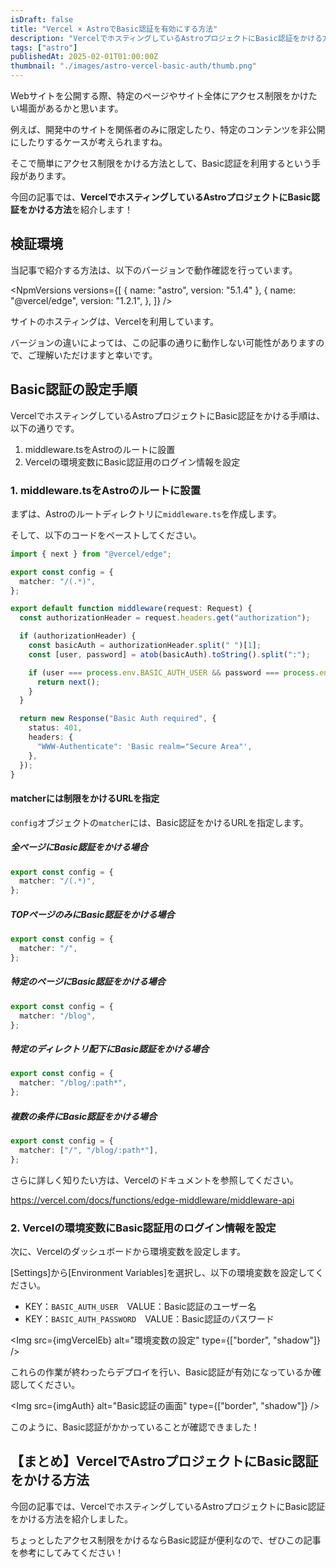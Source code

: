```yaml
---
isDraft: false
title: "Vercel × AstroでBasic認証を有効にする方法"
description: "VercelでホスティングしているAstroプロジェクトにBasic認証をかける方法を紹介します。"
tags: ["astro"]
publishedAt: 2025-02-01T01:00:00Z
thumbnail: "./images/astro-vercel-basic-auth/thumb.png"
---
```



Webサイトを公開する際、特定のページやサイト全体にアクセス制限をかけたい場面があるかと思います。

例えば、開発中のサイトを関係者のみに限定したり、特定のコンテンツを非公開にしたりするケースが考えられますね。

そこで簡単にアクセス制限をかける方法として、Basic認証を利用するという手段があります。

<Spacer />

今回の記事では、**VercelでホスティングしているAstroプロジェクトにBasic認証をかける方法**を紹介します！

<ArticleToc />

<AdUnit />

## 検証環境

当記事で紹介する方法は、以下のバージョンで動作確認を行っています。

<NpmVersions
  versions={[
    { name: "astro", version: "5.1.4" },
    {
      name: "@vercel/edge",
      version: "1.2.1",
    },
  ]}
/>

サイトのホスティングは、Vercelを利用しています。

<InfoBox type="success">
  バージョンの違いによっては、この記事の通りに動作しない可能性がありますので、ご理解いただけますと幸いです。
</InfoBox>

## Basic認証の設定手順

VercelでホスティングしているAstroプロジェクトにBasic認証をかける手順は、以下の通りです。

1. middleware.tsをAstroのルートに設置
2. Vercelの環境変数にBasic認証用のログイン情報を設定

### 1. middleware.tsをAstroのルートに設置

まずは、Astroのルートディレクトリに`middleware.ts`を作成します。

そして、以下のコードをペーストしてください。

<CodeHead lang="typescript" name="middleware.ts" />

```typescript
import { next } from "@vercel/edge";

export const config = {
  matcher: "/(.*)",
};

export default function middleware(request: Request) {
  const authorizationHeader = request.headers.get("authorization");

  if (authorizationHeader) {
    const basicAuth = authorizationHeader.split(" ")[1];
    const [user, password] = atob(basicAuth).toString().split(":");

    if (user === process.env.BASIC_AUTH_USER && password === process.env.BASIC_AUTH_PASSWORD) {
      return next();
    }
  }

  return new Response("Basic Auth required", {
    status: 401,
    headers: {
      "WWW-Authenticate": 'Basic realm="Secure Area"',
    },
  });
}
```

#### matcherには制限をかけるURLを指定

`config`オブジェクトの`matcher`には、Basic認証をかけるURLを指定します。

##### 全ページにBasic認証をかける場合

<CodeHead lang="typescript" name="middleware.ts" />

```typescript
export const config = {
  matcher: "/(.*)",
};
```

##### TOPページのみにBasic認証をかける場合

<CodeHead lang="typescript" name="middleware.ts" />

```typescript
export const config = {
  matcher: "/",
};
```

##### 特定のページにBasic認証をかける場合

<CodeHead lang="typescript" name="middleware.ts" />

```typescript
export const config = {
  matcher: "/blog",
};
```

##### 特定のディレクトリ配下にBasic認証をかける場合

<CodeHead lang="typescript" name="middleware.ts" />

```typescript
export const config = {
  matcher: "/blog/:path*",
};
```

##### 複数の条件にBasic認証をかける場合

<CodeHead lang="typescript" name="middleware.ts" />

```typescript
export const config = {
  matcher: ["/", "/blog/:path*"],
};
```

さらに詳しく知りたい方は、Vercelのドキュメントを参照してください。

https://vercel.com/docs/functions/edge-middleware/middleware-api

<AdUnit />

### 2. Vercelの環境変数にBasic認証用のログイン情報を設定

次に、Vercelのダッシュボードから環境変数を設定します。

[Settings]から[Environment Variables]を選択し、以下の環境変数を設定してください。

- KEY：`BASIC_AUTH_USER`　VALUE：Basic認証のユーザー名
- KEY：`BASIC_AUTH_PASSWORD`　VALUE：Basic認証のパスワード

<Img src={imgVercelEb} alt="環境変数の設定" type={["border", "shadow"]} />

<Spacer />

これらの作業が終わったらデプロイを行い、Basic認証が有効になっているか確認してください。

<Img src={imgAuth} alt="Basic認証の画面" type={["border", "shadow"]} />

このように、Basic認証がかかっていることが確認できました！

<AdUnit />

## 【まとめ】VercelでAstroプロジェクトにBasic認証をかける方法

今回の記事では、VercelでホスティングしているAstroプロジェクトにBasic認証をかける方法を紹介しました。

ちょっとしたアクセス制限をかけるならBasic認証が便利なので、ぜひこの記事を参考にしてみてください！

